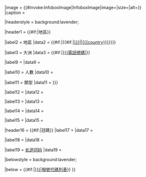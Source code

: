 {{Infobox
|title        = {{#if:{{{country|}}}|{{{country}}}電話號碼}}

|image        = {{#invoke:InfoboxImage|InfoboxImage|image={{{map_image|}}}|size={{{map_size|}}}|alt={{{map_alt|}}}}}
|caption      = {{{map_caption|}}}

|headerstyle  = background:lavender;

|header1 = {{#if:{{{country|}}}{{{continent|}}}{{{regulator|}}}|地區}}

|label2  = 地區
|data2   = {{#if:{{{country|}}}|{{#if:{{{country_link|}}}|[[{{{country_link|}}}|{{{country|}}}]]|[[{{{country}}}]]}}}}

|label3  = 大洲
|data3   = {{#if:{{{continent|}}}|[[{{{continent|}}}電話號碼|{{{continent|}}}]]}}

|label9  = {{nowrap|管理機構}}
|data9   = {{{regulator|}}}

|label10  = 人數
|data10   = {{{plan_membership|}}}

|label11  = 類型
|data11   = {{{plan_type|{{{dial_plan_type|}}}}}} <!--use plan_type, not dial_plan_type-->

|label12  = {{nowrap|{{abbr |號碼 |區內（有效數字）號碼}}長度}}
|data12   = {{{nsn_length|}}}

|label13  = {{nowrap|格式示例}}
|data13   = {{{number_format|}}}

|label14  = {{nowrap|分類計劃}}
|data14   = {{{plan_link|}}}

|label15  = {{nowrap|最後更新}}
|data15   = {{{plan_date|}}}

|header16 = {{#if:{{{country_calling_code|}}}{{{international_prefix|}}}{{{trunk_prefix|}}}|冠碼}}
|label17  = [[國際電話區號列表|{{nowrap|國際電話區號}}]]
|data17   = {{{country_calling_code|}}}

|label18  = [[國際冠碼列表|{{nowrap|國際冠碼}}]]
|data18   = {{{international_prefix|}}}

|label19  = [[长途冠码]]
|data19   = {{{trunk_prefix|}}}

|belowstyle = background:lavender;

|below = {{#if:{{{codes_list|}}}|[[{{{codes_list|}}}|{{{country|}}}撥號代碼列表]]}}
}}<noinclude>{{documentation}}</noinclude>